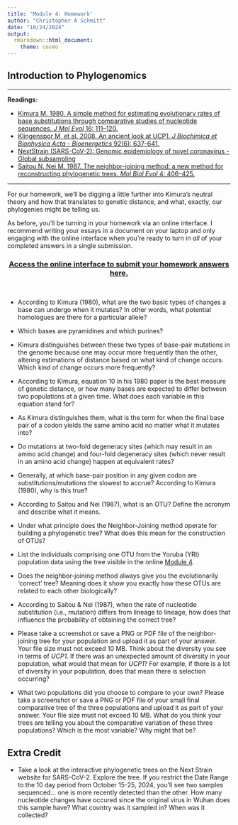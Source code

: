 ```yaml
---
title: 'Module 4: Homework'
author: "Christopher A Schmitt"
date: "10/24/2024"
output: 
  rmarkdown::html_document:
    theme: cosmo
---
```


## Introduction to Phylogenomics

***

**Readings**:<ul> 
<li>[Kimura M. 1980. A simple method for estimating evolutionary rates of base substitutions through comparative studies of nucleotide sequences. *J Mol Evol* 16: 111–120.](http://www.nematodes.org/teaching/tutorials/phylogenetics/Bayesian_Workshop/PDFs/Kimura%20J%20Mol%20Evol%201980.pdf)</li>
<li>[Klingenspor M, et al. 2008. An ancient look at UCP1. *J Biochimica et Biophysica Acta - Bioenergetics* 92(6): 637-641.](https://www.sciencedirect.com/science/article/pii/S0005272808000480)</li>
<li>[NextStrain (SARS-CoV-2): Genomic epidemiology of novel coronavirus - Global subsampling](https://nextstrain.org/ncov/global)</li>
<li>[Saitou N, Nei M. 1987. The neighbor-joining method: a new method for reconstructing phylogenetic trees. *Mol Biol Evol* 4: 406–425.](https://academic.oup.com/mbe/article/4/4/406/1029664)</li></ul>

***

For our homework, we'll be digging a little further into Kimura's neutral theory and how that translates to genetic distance, and what, exactly, our phylogenies might be telling us.

As before, you'll be turning in your homework via an online interface.  I recommend writing your essays in a document on your laptop and only engaging with the online interface when you're ready to turn in *all* of your completed answers in a single submission.<br>

<center>
### [Access the online interface to submit your homework answers here.](https://goo.gl/forms/aRFIlvKaPmXvQTJ12)
</center><br>

* According to Kimura (1980), what are the two basic types of changes a base can undergo when it mutates? In other words, what potential homologues are there for a particular allele?

* Which bases are pyramidines and which purines?

* Kimura distinguishes between these two types of base-pair mutations in the genome because one may occur more frequently than the other, altering estimations of distance based on what kind of change occurs. Which kind of change occurs more frequently?

* According to Kimura, equation 10 in his 1980 paper is the best measure of genetic distance, or how many bases are expected to differ between two populations at a given time. What does each variable in this equation stand for?

* As Kimura distinguishes them, what is the term for when the final base pair of a codon yields the same amino acid no matter what it mutates into?

* Do mutations at two-fold degeneracy sites (which may result in an amino acid change) and four-fold degeneracy sites (which never result in an amino acid change) happen at equivalent rates?

* Generally, at which base-pair position in any given codon are substitutions/mutations the slowest to accrue? According to Kimura (1980), why is this true?

* According to Saitou and Nei (1987), what is an OTU? Define the acronym and describe what it means.

* Under what principle does the Neighbor-Joining method operate for building a phylogenetic tree? What does this mean for the construction of OTUs?

* List the individuals comprising one OTU from the Yoruba (YRI) population data using the tree visible in the online [Module 4](https://fuzzyatelin.github.io/AN333_Fall20/Lab4_Module.html).

* Does the neighbor-joining method always give you the evolutionarily 'correct' tree? Meaning does it show you exactly how these OTUs are related to each other biologically?

* According to Saitou & Nei (1987), when the rate of nucleotide substitution (i.e., mutation) differs from lineage to lineage,  how does that influence the probability of obtaining the correct tree?

* Please take a screenshot or save a PNG or PDF file of the neighbor-joining tree for your population and upload it as part of your answer. Your file size must not exceed 10 MB. Think about the diversity you see in terms of *UCP1*. If there was an unexpected amount of diversity in your population, what would that mean for *UCP1*? For example, if there is a lot of diversity in your population, does that mean there is selection occurring?

* What two populations did you choose to compare to your own? Please take a screenshot or save a PNG or PDF file of your small final comparative tree of the three populations and upload it as part of your answer. Your file size must not exceed 10 MB. What do you think your trees are telling you about the comparative variation of these three populations? Which is the most variable? Why might that be?

## Extra Credit

* Take a look at the interactive phylogenetic trees on the Next Strain website for SARS-CoV-2. Explore the tree. If you restrict the Date Range to the 10 day period from October 15-25, 2024, you'll see two samples sequenced... one is more recently detected than the other. How many nucleotide changes have occured since the original virus in Wuhan does this sample have? What country was it sampled in? When was it collected?

